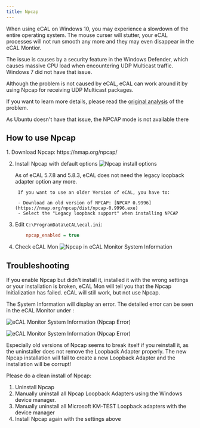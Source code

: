 ```yaml
---
title: Npcap
---
```



When using eCAL on Windows 10, you may experience a slowdown of the entire operating system.
The mouse curser will stutter, your eCAL processes will not run smooth any more and they may even disappear in the eCAL Montior.

The issue is causes by a security feature in the Windows Defender, which causes massive CPU load when encountering UDP Multicast traffic.
Windows 7 did not have that issue.

Although the problem is not caused by eCAL, eCAL can work around it by using Npcap for receiving UDP Multicast packages. 

If you want to learn more details, please read the [original analysis](TODO-LINK) of the problem.

<Aside>
   As Ubuntu doesn't have that issue, the NPCAP mode is not available there
</Aside>

## How to use Npcap

<Steps>
1. Download Npcap: https://nmap.org/npcap/

2. Install Npcap with default options
    ![Npcap install options](../../../../assets/npcap_install.png)
    <Aside>
        As of eCAL 5.7.8 and 5.8.3, eCAL does not need the legacy loopback adapter option any more.

        If you want to use an older Version of eCAL, you have to:
      
        - Download an old version of NPCAP: [NPCAP 0.9996](https://nmap.org/npcap/dist/npcap-0.9996.exe)
        - Select the "Legacy loopback support" when installing NPCAP
    </Aside>
      

3. Edit `C:\ProgramData\eCAL\ecal.ini`:
    ```ini   
        npcap_enabled = true
    ```    

4. Check eCAL Mon
    ![Npcap in eCAL Monitor System Information](../../../../assets/npcap_ecal_mon.svg)
</Steps>

## Troubleshooting

If you enable Npcap but didn't install it, installed it with the wrong settings or your installation is broken, eCAL Mon will tell you that the Npcap Initialization has failed.
eCAL will still work, but not use Npcap.

The System Information will display an error.
The detailed error can be seen in the eCAL Monitor under <Badge text="View / Npcap Status" variant="note" size="medium" />:

![eCAL Monitor System Information (Npcap Error)](../../../../assets/npcap_error_systeminformation.png)

![eCAL Monitor System Information (Npcap Error)](../../../../assets/npcap_error_npcapstatus.png)

Especially old versions of Npcap seems to break itself if you reinstall it, as the uninstaller does not remove the Loopback Adapter properly.
The new Npcap installation will fail to create a new Loopback Adapter and the installation will be corrupt!

Please do a clean install of Npcap:

1. Uninstall Npcap
2. Manually uninstall all Npcap Loopback Adapters using the Windows device manager.
3. Manually uninstall all Microsoft KM-TEST Loopback adapters with the device manager
4. Install Npcap again with the settings above

